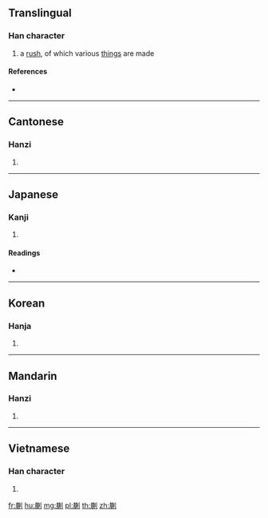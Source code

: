 {{character info/new}}
==Translingual==

===Han character===
{{Han char|rn=140|rad=艸|as=10|sn=16|four=42200|canj=TBLN,XTBLN|ids=⿰萠刂}}

# a [[rush]], of which various [[thing]]s are made

====References====
* {{Han ref|kx=1049.270|dkj=31601|dj=1511.040|hdz=10352.210|uh=84AF|ud=33967|bh=E3C7|bd=58311}}

----

==Cantonese==

===Hanzi===
{{yue-hanzi|jyut=|y=gwaai2}}

# {{defn|lang=yue|sort=艸10}}

----

==Japanese==

===Kanji===
{{ja-kanji|grade=|rs=艸10}}

# {{defn|lang=ja|sort=艸10}}

====Readings====
* {{ja-readings|on=[[かい]] (kai), [[け]] (ke)|kun=|nanori=}}

----

==Korean==

===Hanja===
{{ko-hanja|hangeul=괴|eumhun=|rv=goe|mr=koe|y=koy}}

# {{defn|lang=ko|sort=艸10}}

----

==Mandarin==

===Hanzi===
{{cmn-hanzi|pin=[[kuǎi]] ([[kuai3]])|wg=k'uai<sup>3</sup>}}

# {{defn|lang=cmn|sort=艸10}}

----

==Vietnamese==

===Han character===
{{vi-hantu|[[khoái]]|rs=艸10}}

# {{defn|lang=vi|sort=艸10}}

[[fr:蒯]]
[[hu:蒯]]
[[mg:蒯]]
[[pl:蒯]]
[[th:蒯]]
[[zh:蒯]]